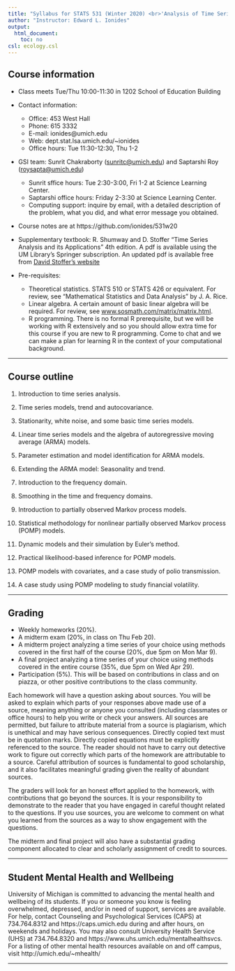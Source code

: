 ```yaml
---
title: "Syllabus for STATS 531 (Winter 2020) <br>'Analysis of Time Series'"
author: "Instructor: Edward L. Ionides"
output:
  html_document:
    toc: no
csl: ecology.csl
---
```


## Course information

* Class meets Tue/Thu 10:00-11:30 in 1202 School of Education Building

* Contact information:
    + Office: 453 West Hall 
    + Phone: 615 3332 
    + E-mail: ionides@umich.edu 
    + Web: dept.stat.lsa.umich.edu/~ionides
    + Office hours: Tue 11:30-12:30, Thu 1-2

    
* GSI team: Sunrit Chakraborty (<sunritc@umich.edu>) and Saptarshi Roy (<roysapta@umich.edu>)
    + Sunrit sffice hours: Tue 2:30-3:00, Fri 1-2 at Science Learning Center.
    + Saptarshi office hours: Friday 2-3:30 at Science Learning Center.
    + Computing support: inquire by email, with a detailed description of the problem, what you did, and what error message you obtained.


* Course notes are at https://github.com/ionides/531w20

* Supplementary textbook: R. Shumway and D. Stoffer "Time Series Analysis and its Applications" 4th edition. 
A pdf is available using the UM Library's Springer subscription.
An updated pdf is available free from [David Stoffer's website](http://www.stat.pitt.edu/stoffer/tsa4/tsa4.pdf)

* Pre-requisites:
    + Theoretical statistics. STATS 510 or STATS 426 or equivalent. For review, see "Mathematical Statistics and Data Analysis" by J. A. Rice. 
    + Linear algebra. A certain amount of basic linear algebra will be required. For review, see 
[www.sosmath.com/matrix/matrix.html](http://www.sosmath.com/matrix/matrix.html).
    + R programming. There is no formal R prerequisite, but we will be working with R extensively and so you should allow extra time for this course if you are new to R programming. Come to chat and we can make a plan for learning R in the context of your computational background.

-----------



## Course outline


1. Introduction to time series analysis.

2. Time series models, trend and autocovariance.

3. Stationarity, white noise, and some basic time series models.

4. Linear time series models and the algebra of autoregressive moving average (ARMA) models.

5. Parameter estimation and model identification for ARMA models.

6. Extending the ARMA model: Seasonality and trend.

7. Introduction to the frequency domain.

8. Smoothing in the time and frequency domains.

9. Introduction to partially observed Markov process models.

10. Statistical methodology for nonlinear partially observed Markov process (POMP) models.

11. Dynamic models and their simulation by Euler’s method.

12. Practical likelihood-based inference for POMP models.

13. POMP models with covariates, and a case study of polio transmission.

14.  A case study using POMP modeling to study financial volatility.

--------------


##  Grading

* Weekly homeworks (20\%).
* A midterm exam (20\%, in class on Thu Feb 20).
* A midterm project analyzing a time series of your choice using methods covered in the first half of the course (20\%, due 5pm on Mon Mar 9). 
* A final project analyzing a time series of your choice using methods covered in the entire course (35\%, due 5pm on Wed Apr 29). 
* Participation (5\%). This will be based on contributions in class and on piazza, or other positive contributions to the class community.

Each homework will have a question asking about sources. You will be asked to explain which parts of your responses above made use of a source, meaning anything or anyone you consulted (including classmates or office hours) to help you write or check your answers. All sources are permitted, but failure to attribute material from a source is plagiarism, which is unethical and may have serious consequences. Directly copied text must be in quotation marks. Directly copied equations must be explicitly referenced to the source. The reader should not have to carry out detective work to figure out correctly which parts of the homework are attributable to a source. Careful attribution of sources is fundamental to good scholarship, and it also facilitates meaningful grading given the reality of abundant sources.

The graders will look for an honest effort applied to the homework, with contributions that go beyond the sources. It is your responsibility to demonstrate to the reader that you have engaged in careful thought related to the questions. If you use sources, you are welcome to comment on what you learned from the sources as a way to show engagement with the questions.

The midterm and final project will also have a substantial grading component allocated to clear and scholarly assignment of credit to sources.

----

## Student Mental Health and Wellbeing

University of Michigan is committed to advancing the mental health and wellbeing of its students. If you or someone you know is feeling overwhelmed, depressed, and/or in need of support, services are available. For help, contact Counseling and Psychological Services (CAPS) at 734.764.8312 and  https://caps.umich.edu during and after hours, on weekends and holidays. You may also consult University Health Service (UHS) at 734.764.8320 and https://www.uhs.umich.edu/mentalhealthsvcs. For a listing of other mental health resources available on and off campus, visit http://umich.edu/~mhealth/

----------

